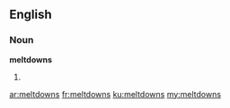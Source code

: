 ==English==

===Noun===
'''meltdowns'''

# {{plural of|meltdown}}

[[ar:meltdowns]]
[[fr:meltdowns]]
[[ku:meltdowns]]
[[my:meltdowns]]